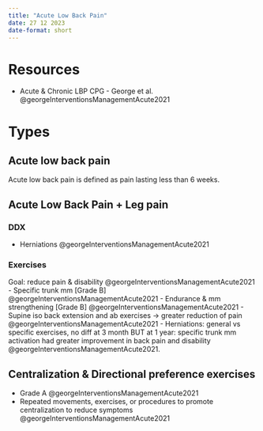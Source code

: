 ```yaml
---
title: "Acute Low Back Pain"
date: 27 12 2023
date-format: short
---
```


# Resources
- Acute & Chronic LBP CPG - George et al. @georgeInterventionsManagementAcute2021


# Types
## Acute low back pain
Acute low back pain is defined as pain lasting less than 6 weeks.

## Acute Low Back Pain + Leg pain


### DDX
- Herniations @georgeInterventionsManagementAcute2021

### Exercises
Goal: reduce pain & disability @georgeInterventionsManagementAcute2021
- Specific trunk mm [Grade B] @georgeInterventionsManagementAcute2021
- Endurance & mm strengthening [Grade B] @georgeInterventionsManagementAcute2021
- Supine iso back extension and ab exercises → greater reduction of pain @georgeInterventionsManagementAcute2021
- Herniations: general vs specific exercises, no diff at 3 month BUT at 1 year: specific trunk mm activation had greater improvement in back pain and disability @georgeInterventionsManagementAcute2021.

## Centralization & Directional preference exercises
- Grade A @georgeInterventionsManagementAcute2021
- Repeated movements, exercises, or procedures to promote centralization to reduce symptoms @georgeInterventionsManagementAcute2021


